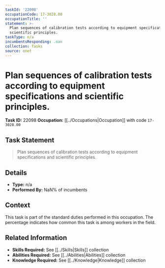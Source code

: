 ```yaml
---
taskId: '22098'
occupationCode: 17-3028.00
occupationTitle: ''
statement: >-
  Plan sequences of calibration tests according to equipment specifications and
  scientific principles.
taskType: n/a
incumbentsResponding: .nan
collection: Tasks
source: onet
---
```

# Plan sequences of calibration tests according to equipment specifications and scientific principles.

**Task ID:** 22098
**Occupation:** [[../Occupations|Occupation]] with code `17-3028.00`

## Task Statement

> Plan sequences of calibration tests according to equipment specifications and scientific principles.

## Details

- **Type:** n/a
- **Performed By:** NaN% of incumbents

## Context

This task is part of the standard duties performed in this occupation. The percentage indicates how common this task is among workers in the field.

## Related Information

- **Skills Required:** See [[../Skills|Skills]] collection
- **Abilities Required:** See [[../Abilities|Abilities]] collection
- **Knowledge Required:** See [[../Knowledge|Knowledge]] collection
